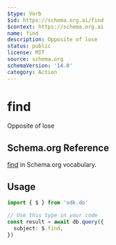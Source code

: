 ```yaml
---
$type: Verb
$id: https://schema.org.ai/find
$context: https://schema.org.ai
name: find
description: Opposite of lose
status: public
license: MIT
source: schema.org
schemaVersion: '14.0'
category: Action
---
```


# find

Opposite of lose

## Schema.org Reference

[find](https://schema.org/LoseAction) in Schema.org vocabulary.

## Usage

```typescript
import { $ } from 'sdk.do'

// Use this type in your code
const result = await db.query({
  subject: $.find,
})
```
